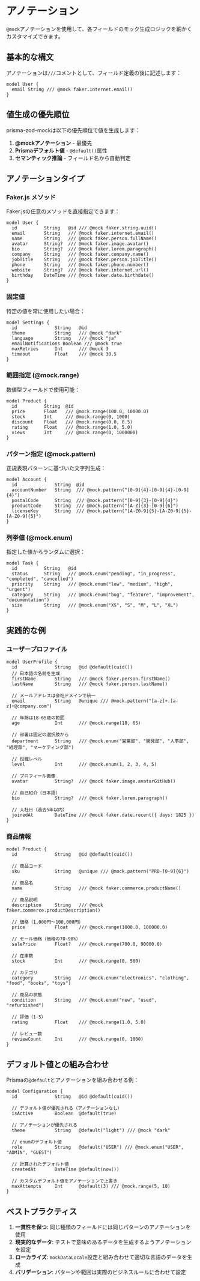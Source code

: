 # アノテーション

`@mock`アノテーションを使用して、各フィールドのモック生成ロジックを細かくカスタマイズできます。

## 基本的な構文

アノテーションは`///`コメントとして、フィールド定義の後に記述します：

```prisma
model User {
  email String /// @mock faker.internet.email()
}
```

## 値生成の優先順位

prisma-zod-mockは以下の優先順位で値を生成します：

1. **@mockアノテーション** - 最優先
2. **Prismaデフォルト値** - `@default()`属性
3. **セマンティック推論** - フィールド名から自動判定

## アノテーションタイプ

### Faker.js メソッド

Faker.jsの任意のメソッドを直接指定できます：

```prisma
model User {
  id          String   @id /// @mock faker.string.uuid()
  email       String   /// @mock faker.internet.email()
  name        String   /// @mock faker.person.fullName()
  avatar      String?  /// @mock faker.image.avatar()
  bio         String?  /// @mock faker.lorem.paragraph()
  company     String   /// @mock faker.company.name()
  jobTitle    String   /// @mock faker.person.jobTitle()
  phone       String   /// @mock faker.phone.number()
  website     String?  /// @mock faker.internet.url()
  birthday    DateTime /// @mock faker.date.birthdate()
}
```

### 固定値

特定の値を常に使用したい場合：

```prisma
model Settings {
  id              String   @id
  theme           String   /// @mock "dark"
  language        String   /// @mock "ja"
  emailNotifications Boolean /// @mock true
  maxRetries      Int      /// @mock 3
  timeout         Float    /// @mock 30.5
}
```

### 範囲指定 (@mock.range)

数値型フィールドで使用可能：

```prisma
model Product {
  id          String  @id
  price       Float   /// @mock.range(100.0, 10000.0)
  stock       Int     /// @mock.range(0, 1000)
  discount    Float   /// @mock.range(0.0, 0.5)
  rating      Float   /// @mock.range(1.0, 5.0)
  views       Int     /// @mock.range(0, 1000000)
}
```

### パターン指定 (@mock.pattern)

正規表現パターンに基づいた文字列生成：

```prisma
model Account {
  id              String  @id
  accountNumber   String  /// @mock.pattern("[0-9]{4}-[0-9]{4}-[0-9]{4}")
  postalCode      String  /// @mock.pattern("[0-9]{3}-[0-9]{4}")
  productCode     String  /// @mock.pattern("[A-Z]{3}-[0-9]{6}")
  licenseKey      String  /// @mock.pattern("[A-Z0-9]{5}-[A-Z0-9]{5}-[A-Z0-9]{5}")
}
```

### 列挙値 (@mock.enum)

指定した値からランダムに選択：

```prisma
model Task {
  id          String   @id
  status      String   /// @mock.enum("pending", "in_progress", "completed", "cancelled")
  priority    String   /// @mock.enum("low", "medium", "high", "urgent")
  category    String   /// @mock.enum("bug", "feature", "improvement", "documentation")
  size        String   /// @mock.enum("XS", "S", "M", "L", "XL")
}
```

## 実践的な例

### ユーザープロファイル

```prisma
model UserProfile {
  id              String   @id @default(cuid())
  // 日本語の名前を生成
  firstName       String   /// @mock faker.person.firstName()
  lastName        String   /// @mock faker.person.lastName()

  // メールアドレスは会社ドメインで統一
  email           String   @unique /// @mock.pattern("[a-z]+.[a-z]+@company.com")

  // 年齢は18-65歳の範囲
  age             Int      /// @mock.range(18, 65)

  // 部署は固定の選択肢から
  department      String   /// @mock.enum("営業部", "開発部", "人事部", "経理部", "マーケティング部")

  // 役職レベル
  level           Int      /// @mock.enum(1, 2, 3, 4, 5)

  // プロフィール画像
  avatar          String?  /// @mock faker.image.avatarGitHub()

  // 自己紹介（日本語）
  bio             String?  /// @mock faker.lorem.paragraph()

  // 入社日（過去5年以内）
  joinedAt        DateTime /// @mock faker.date.recent({ days: 1825 })
}
```

### 商品情報

```prisma
model Product {
  id              String   @id @default(cuid())

  // 商品コード
  sku             String   @unique /// @mock.pattern("PRD-[0-9]{6}")

  // 商品名
  name            String   /// @mock faker.commerce.productName()

  // 商品説明
  description     String   /// @mock faker.commerce.productDescription()

  // 価格（1,000円〜100,000円）
  price           Float    /// @mock.range(1000.0, 100000.0)

  // セール価格（価格の70-90%）
  salePrice       Float?   /// @mock.range(700.0, 90000.0)

  // 在庫数
  stock           Int      /// @mock.range(0, 500)

  // カテゴリ
  category        String   /// @mock.enum("electronics", "clothing", "food", "books", "toys")

  // 商品の状態
  condition       String   /// @mock.enum("new", "used", "refurbished")

  // 評価（1-5）
  rating          Float    /// @mock.range(1.0, 5.0)

  // レビュー数
  reviewCount     Int      /// @mock.range(0, 1000)
}
```

## デフォルト値との組み合わせ

Prismaの`@default`とアノテーションを組み合わせる例：

```prisma
model Configuration {
  id              String   @id @default(cuid())

  // デフォルト値が優先される（アノテーションなし）
  isActive        Boolean  @default(true)

  // アノテーションが優先される
  theme           String   @default("light") /// @mock "dark"

  // enumのデフォルト値
  role            String   @default("USER") /// @mock.enum("USER", "ADMIN", "GUEST")

  // 計算されたデフォルト値
  createdAt       DateTime @default(now())

  // カスタムデフォルト値をアノテーションで上書き
  maxAttempts     Int      @default(3) /// @mock.range(5, 10)
}
```

## ベストプラクティス

1. **一貫性を保つ**: 同じ種類のフィールドには同じパターンのアノテーションを使用
2. **現実的なデータ**: テストで意味のあるデータを生成するようアノテーションを設定
3. **ローカライズ**: `mockDataLocale`設定と組み合わせて適切な言語のデータを生成
4. **バリデーション**: パターンや範囲は実際のビジネスルールに合わせて設定
